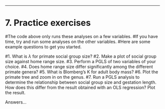 

***

# 7. Practice exercises
#The code above only runs these analyses on a few variables. 
#If you have time, try and run some analyses on the other variables. 
#Here are some example questions to get you started.

#1. What is $\lambda$ for primate social group size?
#2. Make a plot of social group size against home range size.
#3. Perform a PGLS of two variables of your choice.
#4. Does home range size differ significantly among the different primate genera?
#5. What is Blomberg’s K for adult body mass?
#6. Plot the primate tree and zoom in on the \textit{Saimiri} genus.
#7. Run a PGLS analysis to determine the relationship between social group size and gestation length. How does this differ from the result obtained with an OLS regression? Plot the result.


Answers...
